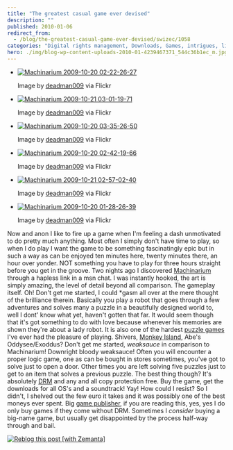 ```yaml
---
title: "The greatest casual game ever devised"
description: ""
published: 2010-01-06
redirect_from:
  - /blog/the-greatest-casual-game-ever-devised/swizec/1058
categories: "Digital rights management, Downloads, Games, intrigues, life, Puzzle, Uncategorized, Video game"
hero: ./img/blog-wp-content-uploads-2010-01-4239467371_544c36b1ec_m.jpg
---
```


- [![Machinarium 2009-10-20 02-22-26-27](./img/blog-wp-content-uploads-2010-01-4239467371_544c36b1ec_m.jpg "Machinarium 2009-10-20 02-22-26-27")](http://www.flickr.com/photos/50598806@N00/4239467371)

  Image by [deadman009](http://www.flickr.com/photos/50598806@N00/4239467371) via Flickr

- [![Machinarium 2009-10-21 03-01-19-71](./img/blog-wp-content-uploads-2010-01-4240288076_ed0295c6db_m.jpg "Machinarium 2009-10-21 03-01-19-71")](http://www.flickr.com/photos/50598806@N00/4240288076)

  Image by [deadman009](http://www.flickr.com/photos/50598806@N00/4240288076) via Flickr

- [![Machinarium 2009-10-20 03-35-26-50](./img/blog-wp-content-uploads-2010-01-4240229860_6765caab5f_m.jpg "Machinarium 2009-10-20 03-35-26-50")](http://www.flickr.com/photos/50598806@N00/4240229860)

  Image by [deadman009](http://www.flickr.com/photos/50598806@N00/4240229860) via Flickr

- [![Machinarium 2009-10-20 02-42-19-66](./img/blog-wp-content-uploads-2010-01-4240224898_6a358bc6c9_m.jpg "Machinarium 2009-10-20 02-42-19-66")](http://www.flickr.com/photos/50598806@N00/4240224898)

  Image by [deadman009](http://www.flickr.com/photos/50598806@N00/4240224898) via Flickr

- [![Machinarium 2009-10-21 02-57-02-40](./img/blog-wp-content-uploads-2010-01-4239506225_3770d2b598_m.jpg "Machinarium 2009-10-21 02-57-02-40")](http://www.flickr.com/photos/50598806@N00/4239506225)

  Image by [deadman009](http://www.flickr.com/photos/50598806@N00/4239506225) via Flickr

- [![Machinarium 2009-10-20 01-28-26-39](./img/blog-wp-content-uploads-2010-01-4239434615_b1222ecde2_m.jpg "Machinarium 2009-10-20 01-28-26-39")](http://www.flickr.com/photos/50598806@N00/4239434615)

  Image by [deadman009](http://www.flickr.com/photos/50598806@N00/4239434615) via Flickr

Now and anon I like to fire up a game when I'm feeling a dash unmotivated to do pretty much anything. Most often I simply don't have time to play, so when I do play I want the game to be something fascinatingly epic but in such a way as can be enjoyed ten minutes here, twenty minutes there, an hour over yonder. NOT something you have to play for three hours straight before you get in the groove. Two nights ago I discovered [Machinarium](http://machinarium.com/ "Machinarium") through a hapless link in a msn chat. I was instantly hooked, the art is simply amazing, the level of detail beyond all comparison. The gameplay itself. Oh! Don't get me started, I could \*gasm all over at the mere thought of the brilliance therein. Basically you play a robot that goes through a few adventures and solves many a puzzle in a beautifully designed world to, well I dont' know what yet, haven't gotten that far. It would seem though that it's got something to do with love because whenever his memories are shown they're about a lady robot. It is also one of the hardest [puzzle games](http://en.wikipedia.org/wiki/Puzzle_video_game "Puzzle video game") I've ever had the pleasure of playing. Shivers, [Monkey Island](http://en.wikipedia.org/wiki/Monkey_Island_%28series%29 "Monkey Island (series)"), Abe's Oddysee/Exoddus? Don't get me started, _weaksauce_ in comparison to Machinarium! Downright bloody weaksauce! Often you will encounter a proper logic game, one as can be bought in stores sometimes, you've got to solve just to open a door. Other times you are left solving five puzzles just to get to an item that solves a previous puzzle. The best thing though? It's absolutely [DRM](http://en.wikipedia.org/wiki/Digital_rights_management "Digital rights management") and any and all copy protection free. Buy the game, get the downloads for all OS's and a soundtrack! Yay! How could I resist? So I didn't, I shelved out the few euro it takes and it was possibly one of the best moneys ever spent. Big [game publisher](http://en.wikipedia.org/wiki/Video_game_publisher "Video game publisher"), if you are reading this, yes, yes I do only buy games if they come without DRM. Sometimes I _consider_ buying a big-name game, but usually get disappointed by the process half-way through and bail.

[![Reblog this post [with Zemanta]](http://img.zemanta.com/reblog_e.png?x-id=abb3af50-5404-4c7c-8508-df48756a4920)](http://reblog.zemanta.com/zemified/abb3af50-5404-4c7c-8508-df48756a4920/ "Reblog this post [with Zemanta]")
